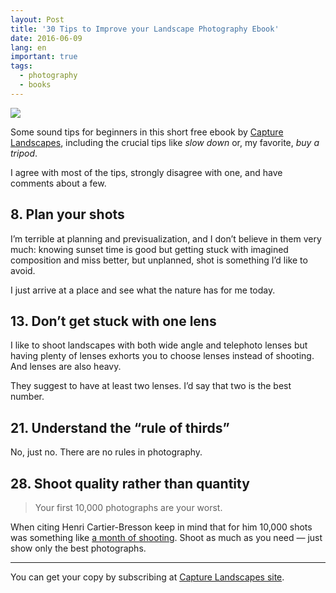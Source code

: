 ```yaml
---
layout: Post
title: '30 Tips to Improve your Landscape Photography Ebook'
date: 2016-06-09
lang: en
important: true
tags:
  - photography
  - books
---
```


[![](/images/blog/capturelandscapes.jpg)](http://www.capturelandscapes.com/)

Some sound tips for beginners in this short free ebook by [Capture Landscapes](http://www.capturelandscapes.com/), including the crucial tips like _slow down_ or, my favorite, _buy a tripod_.

I agree with most of the tips, strongly disagree with one, and have comments about a few.

<!--more-->

## 8. Plan your shots

I’m terrible at planning and previsualization, and I don’t believe in them very much: knowing sunset time is good but getting stuck with imagined composition and miss better, but unplanned, shot is something I’d like to avoid.

I just arrive at a place and see what the nature has for me today.

## 13. Don’t get stuck with one lens

I like to shoot landscapes with both wide angle and telephoto lenses but having plenty of lenses exhorts you to choose lenses instead of shooting. And lenses are also heavy.

They suggest to have at least two lenses. I’d say that two is the best number.

## 21. Understand the “rule of thirds”

No, just no. There are no rules in photography.

## 28. Shoot quality rather than quantity

> Your first 10,000 photographs are your worst.

When citing Henri Cartier-Bresson keep in mind that for him 10,000 shots was something like [a month of shooting](http://erickimphotography.com/blog/2014/05/23/debunking-the-myth-of-the-decisive-moment/). Shoot as much as you need — just show only the best photographs.

---

You can get your copy by subscribing at [Capture Landscapes site](http://www.capturelandscapes.com/).
